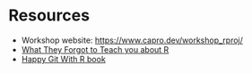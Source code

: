 # Resources

-   Workshop website: <https://www.capro.dev/workshop_rproj/>
-   [What They Forgot to Teach you about R](https://rstats.wtf/)
-   [Happy Git With R book](https://happygitwithr.com)
